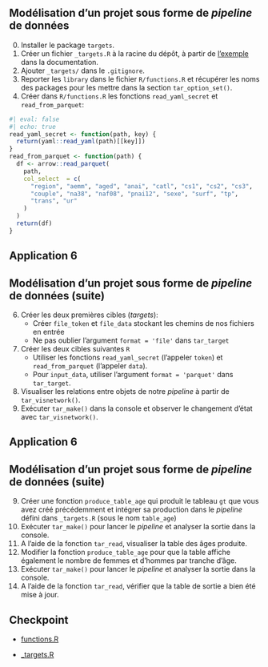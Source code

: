:::{.callout-tip collapse="true" icon=false}
## Modélisation d'un projet sous forme de *pipeline* de données

:::{.incremental}
0. Installer le package `targets`.
1. Créer un fichier `_targets.R` à la racine du dépôt,
à partir de [l'exemple](https://books.ropensci.org/targets/walkthrough.html) dans la documentation.
2. Ajouter `_targets/` dans le `.gitignore`.
3. Reporter les `library` dans le fichier `R/functions.R` et
récupérer les noms des packages pour les mettre dans la section `tar_option_set()`.
4. Créer dans `R/functions.R` les fonctions `read_yaml_secret` et `read_from_parquet`:

  ```r
  #| eval: false
  #| echo: true
  read_yaml_secret <- function(path, key) {
    return(yaml::read_yaml(path)[[key]])
  }
  read_from_parquet <- function(path) {
    df <- arrow::read_parquet(
      path,
      col_select  = c(
        "region", "aemm", "aged", "anai", "catl", "cs1", "cs2", "cs3",
        "couple", "na38", "naf08", "pnai12", "sexe", "surf", "tp",
        "trans", "ur"
      )
    )
    return(df)
  }
  ```

:::

:::

## Application 6

:::{.callout-tip collapse="true" icon=false}
## Modélisation d'un projet sous forme de *pipeline* de données (suite)

:::{.incremental}

6. Créer les deux premières
cibles (_targets_): 
    + Créer `file_token` et `file_data` stockant les chemins de nos fichiers en entrée
    + Ne pas oublier l'argument `format = 'file'` dans `tar_target`
7. Créer les deux cibles suivantes `R`
    + Utiliser les fonctions `read_yaml_secret` (l'appeler `token`) et `read_from_parquet` (l'appeler `data`).
    + Pour `input_data`, utiliser l'argument `format = 'parquet'` dans `tar_target`.
7. Visualiser les relations entre objets de notre _pipeline_ à partir de `tar_visnetwork()`.
8. Exécuter `tar_make()` dans la console et observer le changement d'état avec `tar_visnetwork()`.
:::

:::

## Application 6

:::{.callout-tip collapse="true" icon=false}
## Modélisation d'un projet sous forme de *pipeline* de données (suite)

:::{.incremental}
9. Créer une fonction `produce_table_age` qui produit le tableau `gt` que vous avez créé précédemment
et intégrer sa production dans le _pipeline_ défini dans `_targets.R` (sous le nom `table_age`)
10. Exécuter `tar_make()` pour lancer le *pipeline* et analyser la sortie dans la console.
11. A l'aide de la fonction `tar_read`, visualiser la table des âges produite.
12. Modifier la fonction `produce_table_age` pour que la table affiche également le nombre de femmes
et d'hommes par tranche d'âge.
13. Exécuter `tar_make()` pour lancer le *pipeline* et analyser la sortie dans la console.
14. A l'aide de la fonction `tar_read`, vérifier que la table de sortie a bien été mise à jour.
:::

:::

## Checkpoint

- [functions.R](https://raw.githubusercontent.com/InseeFrLab/formation-bonnes-pratiques-R/main/R/checkpoints/application6/functions.R)

- [_targets.R](https://raw.githubusercontent.com/InseeFrLab/formation-bonnes-pratiques-R/main/R/checkpoints/application6/_targets.R)
